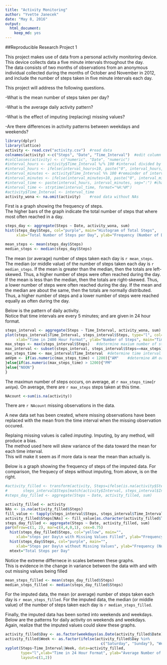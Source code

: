 ---
title: "Activity Monitoring"
author: "Yvette Janecek"
date: "May 8, 2016"
output: 
  html_document: 
    keep_md: yes
---

##Reproducible Research Project 1

This project makes use of data from a personal activity monitoring device.  
This device collects data a five minute intervals throughout the day.  
The data consists of two months of observations from an anonymous individual collected 
during the months of October and November in 2012, and include the number of steps taken 
in five minute intervals each day.

This project will address the following questions. 

-What is the mean number of steps taken per day?

-What is the average daily activity pattern?

-What is the effect of imputing (replacing) missing values?

-Are there differences in activity patterns between weekdays and weekends?  

```{r setoptions, echo=TRUE}
library(dplyr)
library(lattice)
activity <- read.csv("activity.csv")  #read data
colnames(activity) <-c("Steps", "Date", "Time_Interval")  #edit column name
#colClasses(activity) <- c("numeric", "Date", "numeric")
#interval_hours <- activity$Time_Interval %/% 100 #interval divided by 100 without remainder
#interval_hours <- ifelse(interval_hours<10, paste("0", interval_hours, sep=""), interval_hours)
#interval_minutes <- activity$Time_Interval %% 100 #remainder of interval divided by 100
#interval_minutes <- ifelse(interval_minutes<10, paste("0", interval_minutes, sep=""), #interval_minutes)
#interval_time <- paste(interval_hours, interval_minutes, sep=":") #change interval to time format
#interval_time <- strptime(interval_time, format="%H:%M")
#activity$Time_Interval <- interval_time
activity_wona <- na.omit(activity)    #read data without NAs
```
First is a graph showing the frequency of steps.  
The higher bars of the graph indicate the total number of steps that where most often reached in a day.

```{r compute total steps per day and plot histogram}
steps_day <- aggregate(Steps ~ Date, activity_wona, sum)
hist(steps_day$Steps, col="purple", main="Histogram of Total Steps", 
     xlab="Total Number of Steps per Day", ylab="Frequency (Number of Days)")
```

```{r compute mean and median steps}
mean_steps <- mean(steps_day$Steps)
median_steps <- median(steps_day$Steps)
```
The mean (or average) number of steps taken each day is `r mean_steps`.
The median (or middle value) of the number of steps taken each day is `r median_steps`.
If the mean is greater than the median, then the totals are left-skewed.
Thus, a higher number of steps were often reached during the day.
If the mean is less than the median, then the totals are right-skewed.
Thus, a lower number of steps were often reached during the day.
If the mean and the median are about the same, then the totals are normally distributed.
Thus, a higher number of steps and a lower number of steps were reached equally as often during the day.


Below is the pattern of daily activity.  
Notice that time intervals are every 5 minutes; and are given in 24 hour format.

```{r compute total steps per time interval and plot time series}
steps_interval <- aggregate(Steps ~ Time_Interval, activity_wona, sum) 
plot(steps_interval$Time_Interval, steps_interval$Steps, type="l", col="red",
     xlab="Time in 2400 Hour Format", ylab="Number of Steps", main="Time Series of Steps")
max_steps <- max(steps_interval$Steps)   #determine maxium number of steps
max_interval <- subset(steps_interval, steps_interval$Steps==max_steps)  #extract observation with maximum
max_steps_time <- max_interval$Time_Interval  #determine time interval with maximum
amVpm <- if(as.numeric(max_steps_time) < 1200){"AM"    #determine AM or PM
}else{if(as.numeric(max_steps_time) > 1200){"PM"
}else{"NOON"}
}
```

The maximun number of steps occurs, on average, at ```r max_steps_time```(```r amVpm```).
On average, there are ```r max_steps``` steps taken at this time. 

```{r determine number of NAs}
NAcount <-sum(is.na(activity))
```
There are ```r NAcount``` missing observations in the data.  

A new data set has been created, where missing observations have been replaced
with the mean from the time interval when the missing observation occured. 

Replaing missing values is called *imputing*.
Imputing, by any method, will produce a bias.  
The method used here will skew variance of the data toward the mean for each time interval.  
This will make it seem as if more data is near the mean than actually is. 

Below is a graph showing the frequency of steps of the imputed data.
For comparison, the frequecy of steps without imputing, from above, is on the right. 

```{r impute NAs and recompute total steps per day and replot histogram}
#activity_filled <- transform(activity, Steps=ifelse(is.na(activity$Steps), 
#       steps_interval$Steps[match(activity$Interval, steps_interval$Interval)], activity$Steps))
#steps_day_filled <- aggregate(Steps ~ Date, activity_filled, sum)  

activity_filled <- activity
NAs <- is.na(activity_filled$Steps)
fill_value <- tapply(steps_interval$Steps, steps_interval$Time_Interval, mean, na.rm=TRUE, simplify=TRUE)
activity_filled$Steps[NAs] <- fill_value[as.character(activity_filled$Time_Interval[NAs])]
steps_day_filled <- aggregate(Steps ~ Date, activity_filled, sum)
par(mfrow=c(1, 2), mar=c(4,4,0,1), cex=0.75)
  hist(steps_day_filled$Steps, col="yellow", main="",
     xlab="steps per Day\n with Missing Values Filled", ylab="Frequency (Number of Days)")
  hist(steps_day$Steps, col="purple", main="",
     xlab="Steps per Day\n without Missing Values", ylab="Frequency (Number of Days)")
  mtext="Total Steps per Day"
```
Notice the extreme differnece in scales between these graphs.  
This is evidence in the change in variance between the data with and with out missing values being filled

```{r recompute mean and median steps}
mean_steps_filled <- mean(steps_day_filled$Steps)
median_steps_filled <- median(steps_day_filled$Steps)
```
For the imputed data, the mean (or average) number of steps taken each day is `r mean_steps_filled`.
For the imputed data, the median (or middle value) of the number of steps taken each day is `r median_steps_filled`.

Finally, the imputed data has been sorted into weekends and weekdays.
Below are the patterns for daily activity on weekends and weekdays.  
Again, realize that the imputed values could skew these graphs.  

```{r add columns for day of week and whether weekday or weekend and plot time series} 
activity_filled$Day <- as.factor(weekdays(as.Date(activity_filled$Date))) 
activity_filled$Week <- as.factor(ifelse(activity_filled$Day %in% 
                                           c("Saturday", "Sunday"), "Weekend", "Weekday"))
xyplot(Steps~Time_Interval|Week, data=activity_filled, 
       type="l",xlab="Time in 24 Hour Format", ylab="Average Number of Steps",
       layout=c(1,2))
```
